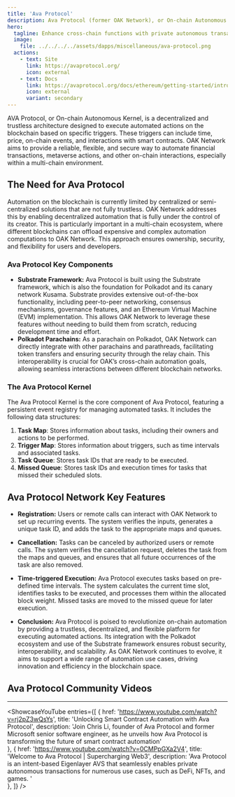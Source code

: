 ```yaml
---
title: 'Ava Protocol'
description: Ava Protocol (former OAK Network), or On-chain Autonomous Kernel, is a decentralized and trustless architecture designed to execute automated actions on the blockchain based on specific triggers.
hero:
  tagline: Enhance cross-chain functions with private autonomous transactions
  image: 
    file: ../../../../assets/dapps/miscellaneous/ava-protocol.png
  actions:
    - text: Site
      link: https://avaprotocol.org/
      icon: external
    - text: Docs
      link: https://avaprotocol.org/docs/ethereum/getting-started/introduction
      icon: external
      variant: secondary
---
```



AVA Protocol, or On-chain Autonomous Kernel, is a decentralized and trustless architecture designed to execute automated actions on the blockchain based on specific triggers. These triggers can include time, price, on-chain events, and interactions with smart contracts. OAK Network aims to provide a reliable, flexible, and secure way to automate financial transactions, metaverse actions, and other on-chain interactions, especially within a multi-chain environment.

## The Need for Ava Protocol
Automation on the blockchain is currently limited by centralized or semi-centralized solutions that are not fully trustless. OAK Network addresses this by enabling decentralized automation that is fully under the control of its creator. This is particularly important in a multi-chain ecosystem, where different blockchains can offload expensive and complex automation computations to OAK Network. This approach ensures ownership, security, and flexibility for users and developers.

### Ava Protocol Key Components
- **Substrate Framework:** Ava Protocol is built using the Substrate framework, which is also the foundation for Polkadot and its canary network Kusama. Substrate provides extensive out-of-the-box functionality, including peer-to-peer networking, consensus mechanisms, governance features, and an Ethereum Virtual Machine (EVM) implementation. This allows OAK Network to leverage these features without needing to build them from scratch, reducing development time and effort.
- **Polkadot Parachains:** As a parachain on Polkadot, OAK Network can directly integrate with other parachains and parathreads, facilitating token transfers and ensuring security through the relay chain. This interoperability is crucial for OAK’s cross-chain automation goals, allowing seamless interactions between different blockchain networks.


### The Ava Protocol Kernel

The Ava Protocol Kernel is the core component of Ava Protocol, featuring a persistent event registry for managing automated tasks. It includes the following data structures:
1. **Task Map**: Stores information about tasks, including their owners and actions to be performed.
2. **Trigger Map**: Stores information about triggers, such as time intervals and associated tasks.
3. **Task Queue**: Stores task IDs that are ready to be executed.
4. **Missed Queue**: Stores task IDs and execution times for tasks that missed their scheduled slots.

## Ava Protocol Network Key Features


- **Registration:** Users or remote calls can interact with OAK Network to set up recurring events. The system verifies the inputs, generates a unique task ID, and adds the task to the appropriate maps and queues.

- **Cancellation:** Tasks can be canceled by authorized users or remote calls. The system verifies the cancellation request, deletes the task from the maps and queues, and ensures that all future occurrences of the task are also removed.

- **Time-triggered Execution:** Ava Protocol executes tasks based on pre-defined time intervals. The system calculates the current time slot, identifies tasks to be executed, and processes them within the allocated block weight. Missed tasks are moved to the missed queue for later execution.

- **Conclusion:** Ava Protocol is poised to revolutionize on-chain automation by providing a trustless, decentralized, and flexible platform for executing automated actions. Its integration with the Polkadot ecosystem and use of the Substrate framework ensures robust security, interoperability, and scalability. As OAK Network continues to evolve, it aims to support a wide range of automation use cases, driving innovation and efficiency in the blockchain space.


## Ava Protocol Community Videos
------------
<ShowcaseYouTube
  entries={[
    {
      href: 'https://www.youtube.com/watch?v=rj2pZ3wQsYs',
      title: 'Unlocking Smart Contract Automation with Ava Protocol',
      description: 'Join Chris Li, founder of Ava Protocol and former Microsoft senior software engineer, as he unveils how Ava Protocol is transforming the future of smart contract automation'  
       },
           {
      href: 'https://www.youtube.com/watch?v=0CMPpGXa2V4',
      title: 'Welcome to Ava Protocol | Supercharging Web3',
      description: 'Ava Protocol is an intent-based Eigenlayer AVS that seamlessly enables private autonomous transactions for numerous use cases, such as DeFi, NFTs, and games. '  
       },
  ]} />


